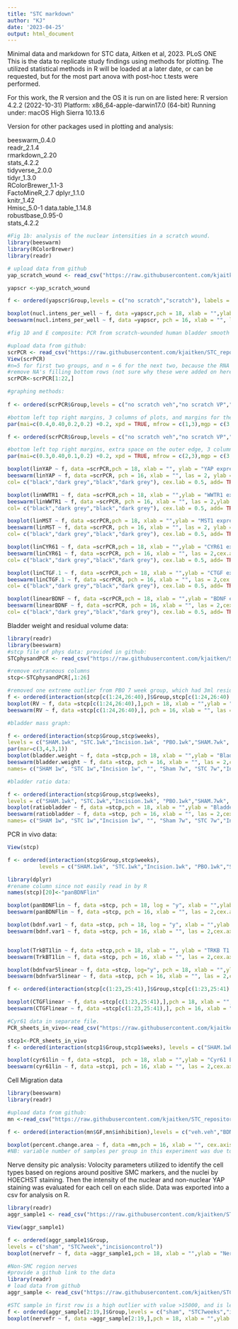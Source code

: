 ```yaml
---
title: "STC markdown"
author: "KJ"
date: '2023-04-25'
output: html_document
---
```


Minimal data and markdown for STC data, Aitken et al, 2023. PLoS ONE
This is the data to replicate study findings using methods for plotting. The utilized statistical methods in R will be loaded at a later date, or can be requested, but for the most part anova with post-hoc t.tests were performed. 

For this work, the R version and the OS it is run on are listed here: 
R version 4.2.2 (2022-10-31)
Platform: x86_64-apple-darwin17.0 (64-bit)
Running under: macOS High Sierra 10.13.6

Version for other packages used in plotting and analysis:

beeswarm_0.4.0  
readr_2.1.4     
rmarkdown_2.20      
stats_4.2.2         
tidyverse_2.0.0     
tidyr_1.3.0         
RColorBrewer_1.1-3  
FactoMineR_2.7 
dplyr_1.1.0       
knitr_1.42          
Hmisc_5.0-1
data.table_1.14.8  
robustbase_0.95-0       
stats_4.2.2


```r
#Fig 1b: analysis of the nuclear intensities in a scratch wound. 
library(beeswarm)
library(RColorBrewer)
library(readr)

# upload data from github
yap_scratch_wound <- read_csv("https://raw.githubusercontent.com/kjaitken/STC_repository/main/github%20datasets/yap_scratch_wound.csv")

yapscr <-yap_scratch_wound 

f <- ordered(yapscr$Group,levels = c("no scratch","scratch"), labels = c("No Scratch","Scratch"))

boxplot(nucl.intens_per_well ~ f, data =yapscr,pch = 18, xlab = "",ylab = "Mean Farred Intensity",   col= "cadetblue2", ylim=c(1, 32000), boxwex = 0.6, labels= c("No Scratch", "Scratch"), alpha = 0.3)
beeswarm(nucl.intens_per_well ~ f, data =yapscr, pch = 16, xlab = "", las = 2,cex.axis=1, ylab = "Mean Farred Intensity",col= "blueviolet", cex.lab = 0.5, add= TRUE)

```


```r
#fig 1D and E composite: PCR from scratch-wounded human bladder smooth muscle cells

#upload data from github: 
scrPCR <- read_csv("https://raw.githubusercontent.com/kjaitken/STC_repository/main/github%20datasets/scrPCR.csv")
View(scrPCR)
#n=5 for first two groups, and n = 6 for the next two, because the RNA quality was not good for two samples - one in each of first two groups. 
#remove NA's filling bottom rows (not sure why these were added on here)
scrPCR<-scrPCR[1:22,]

#graphing methods: 
  
f <- ordered(scrPCR$Group,levels = c("no scratch veh","no scratch VP","scratch veh","scratch VP"), labels = c("No Scratch\n vehicle","No Scratch\n VP", "Scratch\n vehicle", "Scratch\n VP"))

#bottom left top right margins, 3 columns of plots, and margins for the x axis labels. 
par(mai=c(0.4,0.40,0.2,0.2) +0.2, xpd = TRUE, mfrow = c(1,3),mgp = c(3,1.5,0))

f <- ordered(scrPCR$Group,levels = c("no scratch veh","no scratch VP","scratch veh","scratch VP"), labels = c("No Scratch\n vehicle","No Scratch\n VP", "Scratch\n vehicle", "Scratch\n VP"))

#bottom left top right margins, extra space on the outer edge, 3 columns of plots, and margins for the x axis labels. 
par(mai=c(0.3,0.40,0.1,0.2) +0.2, xpd = TRUE, mfrow = c(2,3),mgp = c(3,1.5,0))

boxplot(linYAP ~ f, data =scrPCR,pch = 18, xlab = "", ylab = "YAP expression", col= c("light gray", "white","light gray", "white"), ylim=c(0.4, 2.75), boxwex = 0.6) 
beeswarm(linYAP ~ f, data =scrPCR, pch = 16, xlab = "", las = 2, ylab = "YAP expression",
col= c("black","dark grey","black","dark grey"), cex.lab = 0.5, add= TRUE)

boxplot(linWWTR1 ~ f, data =scrPCR,pch = 18, xlab = "",ylab = "WWTR1 expression", col= c("light gray", "white","light gray", "white"), ylim=c(0, 3.75), boxwex = 0.6)
beeswarm(linWWTR1 ~ f, data =scrPCR, pch = 16, xlab = "", las = 2,ylab = "WWTR1 expression",
col= c("black","dark grey","black","dark grey"), cex.lab = 0.5, add= TRUE)

boxplot(linMST ~ f, data =scrPCR,pch = 18, xlab = "",ylab = "MST1 expression", col= c("light gray", "white","light gray", "white"), ylim=c(0.3, 1.3), boxwex = 0.6)
beeswarm(linMST ~ f, data =scrPCR, pch = 16, xlab = "", las = 2, ylab = "MST1 expression",
col= c("black","dark grey","black","dark grey"), cex.lab = 0.5, add= TRUE)

boxplot(linCYR61 ~ f, data =scrPCR,pch = 18, xlab = "",ylab = "CYR61 expression", col= c("light gray", "white","light gray", "white"), ylim=c(0.3, 3.7), boxwex = 0.6)
beeswarm(linCYR61 ~ f, data =scrPCR, pch = 16, xlab = "", las = 2,cex.axis=1, ylab = "CYR61 expression",
col= c("black","dark grey","black","dark grey"), cex.lab = 0.5, add= TRUE)

boxplot(linCTGF.1 ~ f, data =scrPCR,pch = 18, xlab = "",ylab = "CTGF expression", col= c("light gray", "white","light gray", "white"), ylim=c(0.3, 3.7), boxwex = 0.6 )
beeswarm(linCTGF.1 ~ f, data =scrPCR, pch = 16, xlab = "", las = 2,cex.axis=1, ylab = "CTGF expression",
col= c("black","dark grey","black","dark grey"), cex.lab = 0.5, add= TRUE)

boxplot(linearBDNF ~ f, data =scrPCR,pch = 18, xlab = "",ylab = "BDNF expression", col= c("light gray", "white","light gray", "white"), ylim=c(0.3, 3.2), boxwex = 0.6)
beeswarm(linearBDNF ~ f, data =scrPCR, pch = 16, xlab = "", las = 2,cex.axis=1, ylab = "BDNF expression",
col= c("black","dark grey","black","dark grey"), cex.lab = 0.5, add= TRUE)

```



Bladder weight and residual volume data: 
```r
library(readr)
library(beeswarm)
#stcp file of phys data: provided in github: 
STCphysandPCR <- read_csv("https://raw.githubusercontent.com/kjaitken/STC_repository/main/github%20datasets/STCphysandPCR.csv")

#remove extraneous columns
stcp<-STCphysandPCR[,1:26]

#removed one extreme outlier from PBO 7 week group, which had 3ml residual volume in row 25). 
f <- ordered(interaction(stcp[c(1:24,26:40),]$Group,stcp[c(1:24,26:40),]$weeks),levels = c("SHAM.1wk", "STC.1wk","Incision.1wk", "PBO.1wk","SHAM.7wk", "STC.7wk","Incision.7wk", "PBO.7wk"))
boxplot(RV ~ f, data =stcp[c(1:24,26:40),],pch = 18, xlab = "",ylab = "Residual volume (mL)", boxwex=0.6 ,col=c("slateblue1","slateblue1","slateblue1","slateblue1","tomato","tomato","tomato","white"),names= c("SHAM 1w", "STC 1w","Incision 1w", "", "Sham 7w", "STC 7w","Incision 7w", "PBO 7w"))
beeswarm(RV ~ f, data =stcp[c(1:24,26:40),], pch = 16, xlab = "", las = 2,cex.axis=1, ylab = "Residual volume (mL)",names= c("SHAM 1w", "STC 1w","Incision 1w", "", "Sham 7w", "STC 7w","Incision 7w", "PBO 7w"),col= "grey", cex.axis = 0.8, cex.lab = 1.5, add=TRUE)


```

```r

#bladder mass graph: 

f <- ordered(interaction(stcp$Group,stcp$weeks),
levels = c("SHAM.1wk", "STC.1wk","Incision.1wk", "PBO.1wk","SHAM.7wk", "STC.7wk","Incision.7wk", "PBO.7wk"))
par(mar=c(3,4,3,1))
boxplot(bladder.weight ~ f, data =stcp,pch = 18, xlab = "",ylab = "Bladder mass (g)", boxwex=0.6 ,col=c("slateblue1","slateblue1","slateblue1","slateblue1","tomato","tomato","tomato","white"),names= c("SHAM 1w", "STC 1w","Incision 1w", "", "Sham 7w", "STC 7w","Incision 7w", "PBO 7w"))
beeswarm(bladder.weight ~ f, data =stcp, pch = 16, xlab = "", las = 2,cex.axis=1, ylab = "Bladder mass (g)",
names= c("SHAM 1w", "STC 1w","Incision 1w", "", "Sham 7w", "STC 7w","Incision 7w", "PBO 7w"),col= "grey", cex.axis = 0.8, cex.lab = 0.8, add=TRUE)


```

```r
#bladder ratio data: 

f <- ordered(interaction(stcp$Group,stcp$weeks),
levels = c("SHAM.1wk", "STC.1wk","Incision.1wk", "PBO.1wk","SHAM.7wk", "STC.7wk","Incision.7wk", "PBO.7wk"))
boxplot(ratiobladder ~ f, data =stcp,pch = 18, xlab = "",ylab = "Bladder/body mass ratio", boxwex=0.6 ,col=c("slateblue1","slateblue1","slateblue1","slateblue1","tomato","tomato","tomato","white"),names= c("SHAM 1w", "STC 1w","Incision 1w", "", "Sham 7w", "STC 7w","Incision 7w", "PBO 7w"))
beeswarm(ratiobladder ~ f, data =stcp, pch = 16, xlab = "", las = 2,cex.axis=1, ylab = "Bladder/body mass ratio",
names= c("SHAM 1w", "STC 1w","Incision 1w", "", "Sham 7w", "STC 7w","Incision 7w", "PBO 7w"),col= "grey", cex.axis = 0.8, cex.lab = 0.8, add=TRUE)

```
PCR in vivo data: 

```r

 
View(stcp)

f <- ordered(interaction(stcp$Group,stcp$weeks), 
          levels = c("SHAM.1wk", "STC.1wk","Incision.1wk", "PBO.1wk","SHAM.7wk", "STC.7wk","Incision.7wk", "PBO.7wk"))

library(dplyr)
#rename column since not easily read in by R
names(stcp)[20]<-"panBDNFlin"

boxplot(panBDNFlin ~ f, data =stcp, pch = 18, log = "y", xlab = "",ylab = "panBDNF Expression",boxwex=0.6,col=c("slateblue1","slateblue1","slateblue1","slateblue1","tomato","tomato","tomato","white"),alpha = 0.5, names= c("SHAM 1w", "STC 1w","Incision 1w", "", "Sham 7w", "STC 7w","Incision 7w", "PBO 7w"))
beeswarm(panBDNFlin ~ f, data =stcp, pch = 16, xlab = "", las = 2,cex.axis=1, ylab = "panBDNF Expression", names= c("SHAM 1w", "STC 1w","Incision 1w", "", "Sham 7w", "STC 7w","Incision 7w", "PBO 7w"),col= "grey", cex.axis = 0.8, cex.lab = 0.8, add=TRUE)

boxplot(bdnf.var1 ~ f, data =stcp, pch = 18, log = "y", xlab = "",ylab = "panBDNF Expression", boxwex=0.6 ,col=c("slateblue1","slateblue1","slateblue1","slateblue1","tomato","tomato","tomato","white"),alpha = 0.5, names= c("SHAM 1w", "STC 1w","Incision 1w", "", "Sham 7w", "STC 7w","Incision 7w", "PBO 7w"))
beeswarm(bdnf.var1 ~ f, data =stcp, pch = 16, xlab = "", las = 2,cex.axis=1, ylab = "panBDNF Expression", names= c("SHAM 1w", "STC 1w","Incision 1w", "", "Sham 7w", "STC 7w","Incision 7w", "PBO 7w"),col= "grey", cex.axis = 0.8, cex.lab = 0.8, add=TRUE)


boxplot(TrkBT1lin ~ f, data =stcp,pch = 18, xlab = "", ylab = "TRKB T1 Expression", boxwex=0.6 ,col=c("slateblue1","slateblue1","slateblue1","slateblue1","tomato","tomato","tomato","white"),alpha = 0.5, names= c("SHAM 1w", "STC 1w","Incision 1w", "", "Sham 7w", "STC 7w","Incision 7w", "PBO 7w"))
beeswarm(TrkBT1lin ~ f, data =stcp, pch = 16, xlab = "", las = 2,cex.axis=1, ylab = "TRKB T1 Expression", names= c("SHAM 1w", "STC 1w","Incision 1w", "", "Sham 7w", "STC 7w","Incision 7w", "PBO 7w"),col= "grey", cex.axis = 0.8, cex.lab = 0.8, add=TRUE)

boxplot(bdnfvar5linear ~ f, data =stcp, log="y", pch = 18, xlab = "",ylab = "BDNF var5 Expression", boxwex=0.6 ,col=c("slateblue1","slateblue1","slateblue1","slateblue1","tomato","tomato","tomato","white"),alpha = 0.5, names= c("SHAM 1w", "STC 1w","Incision 1w", "", "Sham 7w", "STC 7w","Incision 7w", "PBO 7w"))
beeswarm(bdnfvar5linear ~ f, data =stcp, pch = 16, xlab = "", las = 2,cex.axis=1, ylab = "BDNF var5 Expression", names= c("SHAM 1w", "STC 1w","Incision 1w", "", "Sham 7w", "STC 7w","Incision 7w", "PBO 7w"),col= "grey", cex.axis = 0.8, cex.lab = 0.8, add=TRUE)

f <- ordered(interaction(stcp[c(1:23,25:41),]$Group,stcp[c(1:23,25:41),]$weeks), levels = c("SHAM.1wk", "STC.1wk","Incision.1wk", "PBO.1wk","SHAM.7wk", "STC.7wk","Incision.7wk", "PBO.7wk"))

boxplot(CTGFlinear ~ f, data =stcp[c(1:23,25:41),],pch = 18, xlab = "", ylab = "CTGF Expression", boxwex=0.6 ,col=c("slateblue1","slateblue1","slateblue1","slateblue1","tomato","tomato","tomato","white"),alpha = 0.5, names= c("SHAM 1w", "STC 1w","Incision 1w", "", "Sham 7w", "STC 7w","Incision 7w", "PBO 7w"))
beeswarm(CTGFlinear ~ f, data =stcp[c(1:23,25:41),], pch = 16, xlab = "", las = 2,cex.axis=1, ylab = "CTGF Expression", names= c("SHAM 1w", "STC 1w","Incision 1w", "", "Sham 7w", "STC 7w","Incision 7w", "PBO 7w"),col= "grey", cex.axis = 0.8, cex.lab = 0.8, add=TRUE)

#Cyr61 data in separate file.
PCR_sheets_in_vivo<-read_csv("https://raw.githubusercontent.com/kjaitken/STC_repository/main/github%20datasets/PCR_sheets_in_vivo.csv")

stcp1<-PCR_sheets_in_vivo 
f <- ordered(interaction(stcp1$Group,stcp1$weeks), levels = c("SHAM.1wk", "STC.1wk","Incision.1wk", "PBO.1wk","SHAM.7wk", "STC.7wk","Incision.7wk", "PBO.7wk"))

boxplot(cyr61lin ~ f, data =stcp1,  pch = 18, xlab = "",ylab = "Cyr61 Expression", boxwex=0.6 ,col=c("slateblue1","slateblue1","slateblue1","slateblue1","tomato","tomato","tomato","white"),ylim = c(0,6), names= c("SHAM 1w", "STC 1w","Incision 1w", "", "Sham 7w", "STC 7w","Incision 7w", "PBO 7w"))
beeswarm(cyr61lin ~ f, data =stcp1, pch = 16, xlab = "", las = 2,cex.axis=1, ylab = "Cyr61 Expression", names= c("SHAM 1w", "STC 1w","Incision 1w", "", "Sham 7w", "STC 7w","Incision 7w", "PBO 7w"),col= "grey", cex.axis = 0.8, cex.lab = 0.8, add = TRUE)


```

Cell Migration data
```r

library(beeswarm)
library(readr)

#upload data from github: 
mn <-read_csv("https://raw.githubusercontent.com/kjaitken/STC_repository/main/github%20datasets/mn.csv")

f <- ordered(interaction(mn$GF,mn$inhibition),levels = c("veh.veh","BDNF_high.veh","CTGF.veh","CYR61.veh","veh.VP","BDNF_high.VP","CTGF.VP","CYR61.VP"))

boxplot(percent.change.area ~ f, data =mn,pch = 16, xlab = "", cex.axis=.6, ylab = "% Change in Area",col=c("white","purple","lightblue","slateblue1","white","purple","light blue","slateblue1"), ylim = c(0, .5), names = c("vehicle","BDNF","CTGF","CYR61","VP vehicle","VP BDNF","VP CTGF","VP CYR61"))
#NB: variable number of samples per group in this experiment was due to variability in the scratches. Some attempts at scratches did not work, and had only a tiny dot of cells removed. 

```


Nerve density pic analysis: 
Volocity parameters utilized to identify the cell types based on regions around positive SMC markers, and the nuclei by HOECHST staining. Then the intensity of the nuclear and non-nuclear YAP staining was evaluated for each cell on each slide. Data was exported into a csv for analysis on R. 

```r
library(readr)
aggr_sample1 <- read_csv("https://raw.githubusercontent.com/kjaitken/STC_repository/main/github%20datasets/aggr_sample1.csv")

View(aggr_sample1)

f <- ordered(aggr_sample1$Group,
levels = c("sham", "STC7week","incisioncontrol"))
boxplot(nervefr ~ f, data =aggr_sample1,pch = 18, xlab = "",ylab = "Nerve Density", boxwex=0.6 ,col=c("lightblue","slateblue1","white"),names= c("SHAM", "STC","Incision"))

```

```r
#Non-SMC region nerves
#provide a github link to the data
library(readr)
# load data from github
aggr_sample <- read_csv("https://raw.githubusercontent.com/kjaitken/STC_repository/main/github%20datasets/aggr_sample.csv")

#STC sample in first row is a high outlier with value >15000, and is left out.
f <- ordered(aggr_sample[2:19,]$Group,levels = c("sham", "STC7weeks","incisioncontrol"))
boxplot(nervefr ~ f, data =aggr_sample[2:19,],pch = 18, xlab = "",ylab = "Nerve Density", boxwex=0.6 ,col=c("lightblue","slateblue1","white"),names= c("SHAM", "STC","Incision"))



```


